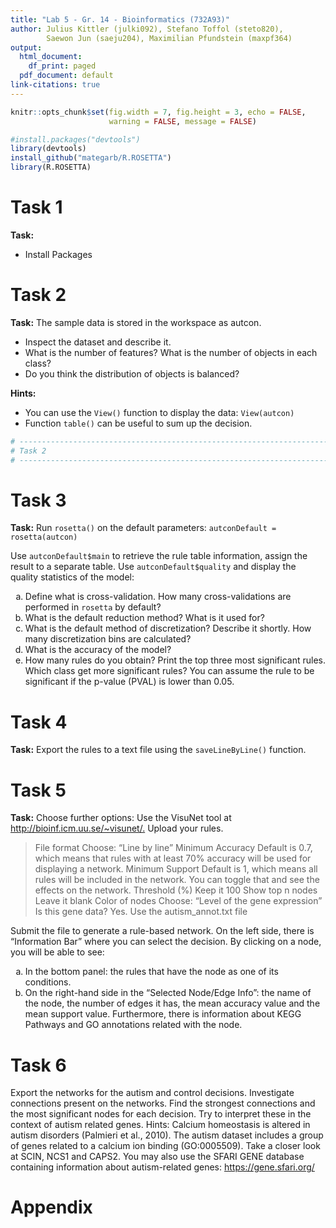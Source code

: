 ```yaml
---
title: "Lab 5 - Gr. 14 - Bioinformatics (732A93)"
author: Julius Kittler (julki092), Stefano Toffol (steto820),
        Saewon Jun (saeju204), Maximilian Pfundstein (maxpf364)
output:
  html_document:
    df_print: paged
  pdf_document: default
link-citations: true
---
```


```r

knitr::opts_chunk$set(fig.width = 7, fig.height = 3, echo = FALSE, 
                      warning = FALSE, message = FALSE) 

#install.packages("devtools")
library(devtools)
install_github("mategarb/R.ROSETTA")
library(R.ROSETTA)

```

# Task 1

**Task:**

- Install Packages

# Task 2

**Task:** The sample data is stored in the workspace as autcon.

- Inspect the dataset and describe it.
- What is the number of features? What is the number of objects in each class?
- Do you think the distribution of objects is balanced?

**Hints:**

- You can use the ```View()``` function to display the data: ```View(autcon)```
- Function ```table()``` can be useful to sum up the decision.

```r
# ------------------------------------------------------------------------------
# Task 2
# ------------------------------------------------------------------------------

```

# Task 3

**Task:** Run ```rosetta()``` on the default parameters: ```autconDefault = rosetta(autcon)```

Use ```autconDefault$main``` to retrieve the rule table information, assign the result to a
separate table. Use ```autconDefault$quality``` and display the quality statistics of the
model:

  a. Define what is cross-validation. How many cross-validations are performed in
  ```rosetta``` by default?
  b. What is the default reduction method? What is it used for?
  c. What is the default method of discretization? Describe it shortly. How many
  discretization bins are calculated?
  d. What is the accuracy of the model?
  e. How many rules do you obtain? Print the top three most significant rules. Which
  class get more significant rules? You can assume the rule to be significant if the
  p-value (PVAL) is lower than 0.05.

# Task 4

**Task:** Export the rules to a text file using the ```saveLineByLine()``` function.

# Task 5

**Task:** Choose further options: Use the VisuNet tool at <http://bioinf.icm.uu.se/~visunet/.> Upload your rules.

> File format Choose: "Line by line"
> Minimum Accuracy Default is 0.7, which means that rules with at least 70% accuracy will
> be used for displaying a network.
> Minimum Support Default is 1, which means all rules will be included in the network.
> You can toggle that and see the effects on the network.
> Threshold (%) Keep it 100
> Show top n nodes Leave it blank
> Color of nodes Choose: "Level of the gene expression"
> Is this gene data? Yes. Use the autism_annot.txt file

Submit the file to generate a rule-based network. On the left side, there is "Information Bar" where you can select the decision. By clicking on a node, you will be able to see:

  a. In the bottom panel: the rules that have the node as one of its conditions.
  b. On the right-hand side in the "Selected Node/Edge Info": the name of the node,
  the number of edges it has, the mean accuracy value and the mean support value.
  Furthermore, there is information about KEGG Pathways and GO annotations
  related with the node.

# Task 6

Export the networks for the autism and control decisions. Investigate connections
present on the networks. Find the strongest connections and the most significant nodes
for each decision. Try to interpret these in the context of autism related genes.
Hints: Calcium homeostasis is altered in autism disorders (Palmieri et al., 2010). The
autism dataset includes a group of genes related to a calcium ion binding (GO:0005509).
Take a closer look at SCIN, NCS1 and CAPS2.
You may also use the SFARI GENE database containing information about
autism-related genes: <https://gene.sfari.org/>

# Appendix

```r

```